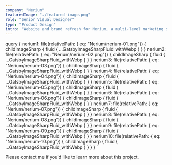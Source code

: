 ```yaml
---
company: "Nerium"
featuredImage: "./featured-image.png"
role: "Senior Visual Designer"
type: "Product Design"
intro: "Website and brand refresh for Nerium, a multi-level marketing skincare brand. The refresh included restructured user flows and a modernized design system." 
---
```


  query {
    nerium1: file(relativePath: { eq: "Nerium/nerium-01.png"}) {
      childImageSharp {
        fluid {
          ...GatsbyImageSharpFluid_withWebp
        }
      }
    }
    nerium2: file(relativePath: { eq: "Nerium/nerium-02.png"}) {
      childImageSharp {
        fluid {
          ...GatsbyImageSharpFluid_withWebp
        }
      }
    }
    nerium3: file(relativePath: { eq: "Nerium/nerium-03.png"}) {
      childImageSharp {
        fluid {
          ...GatsbyImageSharpFluid_withWebp
        }
      }
    }
    nerium4: file(relativePath: { eq: "Nerium/nerium-04.png"}) {
      childImageSharp {
        fluid {
          ...GatsbyImageSharpFluid_withWebp
        }
      }
    }
    nerium5: file(relativePath: { eq: "Nerium/nerium-05.png"}) {
      childImageSharp {
        fluid {
          ...GatsbyImageSharpFluid_withWebp
        }
      }
    }
    nerium6: file(relativePath: { eq: "Nerium/nerium-06.png"}) {
      childImageSharp {
        fluid {
          ...GatsbyImageSharpFluid_withWebp
        }
      }
    }
    nerium7: file(relativePath: { eq: "Nerium/nerium-07.png"}) {
      childImageSharp {
        fluid {
          ...GatsbyImageSharpFluid_withWebp
        }
      }
    }
    nerium8: file(relativePath: { eq: "Nerium/nerium-08.png"}) {
      childImageSharp {
        fluid {
          ...GatsbyImageSharpFluid_withWebp
        }
      }
    }
    nerium9: file(relativePath: { eq: "Nerium/nerium-09.png"}) {
      childImageSharp {
        fluid {
          ...GatsbyImageSharpFluid_withWebp
        }
      }
    }
    nerium10: file(relativePath: { eq: "Nerium/nerium-10.png"}) {
      childImageSharp {
        fluid {
          ...GatsbyImageSharpFluid_withWebp
        }
      }
    }
  }
`

<GridTwo>

<ImageContainer classes="large" fluid={props.data.nerium1.childImageSharp.fluid} />

<ImageContainer classes="small" fluid={props.data.nerium2.childImageSharp.fluid} />

<ImageContainer classes="small" fluid={props.data.nerium3.childImageSharp.fluid} />

<ImageContainer classes="large" fluid={props.data.nerium4.childImageSharp.fluid} />

<ImageContainer classes="small right" fluid={props.data.nerium5.childImageSharp.fluid} />

<ImageContainer classes="small" fluid={props.data.nerium6.childImageSharp.fluid} />

<ImageContainer classes="small" fluid={props.data.nerium7.childImageSharp.fluid} />

<ImageContainer classes="small right" fluid={props.data.nerium8.childImageSharp.fluid} />

<ImageContainer classes="small right" fluid={props.data.nerium9.childImageSharp.fluid} />

<ImageContainer classes="large" fluid={props.data.nerium10.childImageSharp.fluid} />

<p class="small right blog-text">Please contact me if you'd like to learn more about this project.</p>

</GridTwo>